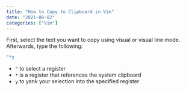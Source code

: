 ```yaml
---
title: "How to Copy to Clipboard in Vim"
date: "2021-08-02"
categories: ["Vim"]
---
```


First, select the text you want to copy using visual or visual line mode. Afterwards, type the following: 

```sh
"*y
```

- `"` to select a register
- `*` is a register that references the system clipboard
- `y` to yank your selection into the specified register
